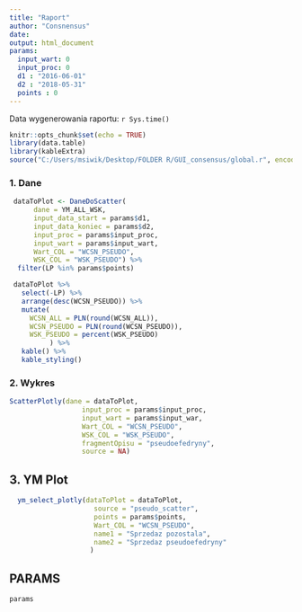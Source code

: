 ```yaml
---
title: "Raport"
author: "Consnensus"
date:
output: html_document
params:
  input_wart: 0
  input_proc: 0
  d1 : "2016-06-01"
  d2 : "2018-05-31"
  points : 0
---
```


Data wygenerowania raportu: `r Sys.time()`

```r
knitr::opts_chunk$set(echo = TRUE)
library(data.table)
library(kableExtra)
source("C:/Users/msiwik/Desktop/FOLDER R/GUI_consensus/global.r", encoding = "UTF-8")
```


### 1. Dane
```r

 dataToPlot <- DaneDoScatter(
      dane = YM_ALL_WSK,
      input_data_start = params$d1,
      input_data_koniec = params$d2,
      input_proc = params$input_proc,
      input_wart = params$input_wart,
      Wart_COL = "WCSN_PSEUDO",
      WSK_COL = "WSK_PSEUDO") %>%
  filter(LP %in% params$points)

 dataToPlot %>%
   select(-LP) %>%
   arrange(desc(WCSN_PSEUDO)) %>%
   mutate(
     WCSN_ALL = PLN(round(WCSN_ALL)),
     WCSN_PSEUDO = PLN(round(WCSN_PSEUDO)),
     WSK_PSEUDO = percent(WSK_PSEUDO)
          ) %>%
   kable() %>%
   kable_styling()

```



### 2. Wykres
```r

ScatterPlotly(dane = dataToPlot,
                  input_proc = params$input_proc,
                  input_wart = params$input_war,
                  Wart_COL = "WCSN_PSEUDO",
                  WSK_COL = "WSK_PSEUDO",
                  fragmentOpisu = "pseudoefedryny",
                  source = NA)

```


## 3. YM Plot
```r


  ym_select_plotly(dataToPlot = dataToPlot,
                     source = "pseudo_scatter",
                     points = params$points,
                     Wart_COL = "WCSN_PSEUDO",
                     name1 = "Sprzedaz pozostala",
                     name2 = "Sprzedaz pseudoefedryny"
                    )


```


## PARAMS
```r
params

```

